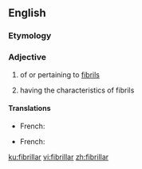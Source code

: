 ==English==

===Etymology===
{{suffix|en|fibril|ar}}

===Adjective===
{{en-adj}}

# {{lb|en|not comparable}} of or pertaining to [[fibril]]s
# having the characteristics of fibrils

====Translations====
{{trans-top|of or pertaining to fibrils}}
* French: {{t+|fr|fibrillaire|m|f}}
{{trans-mid}}
{{trans-bottom}}

{{trans-top|having the characteristics of fibrils}}
* French: {{t+|fr|fibrillaire|m|f}}
{{trans-mid}}
{{trans-bottom}}

[[ku:fibrillar]]
[[vi:fibrillar]]
[[zh:fibrillar]]
